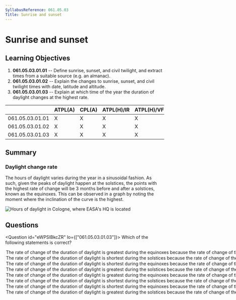 ```yaml
---
SyllabusReference: 061.05.03
Title: Sunrise and sunset
---
```


# Sunrise and sunset

## Learning Objectives

1. **061.05.03.01.01** -- Define sunrise, sunset, and civil twilight, and
   extract times from a suitable source (e.g. an almanac).
2. **061.05.03.01.02** -- Explain the changes to sunrise, sunset, and civil
   twilight times with date, latitude and altitude.
3. **061.05.03.01.03** -- Explain at which time of the year the duration of
   daylight changes at the highest rate.

|                 | ATPL(A) | CPL(A) | ATPL(H)/IR | ATPL(H)/VFR | CPL(H) | IR  | CBIR(A) |
| --------------- | ------- | ------ | ---------- | ----------- | ------ | --- | ------- |
| 061.05.03.01.01 | X       | X      | X          | X           | X      |     |         |
| 061.05.03.01.02 | X       | X      | X          | X           | X      |     |         |
| 061.05.03.01.03 | X       | X      | X          | X           | X      |     |         |

## Summary

### Daylight change rate

The hours of daylight varies during the year in a sinusoidal fashion. As such,
given the peaks of daylight happen at the solstices, the points with the highest
rate of change will be 3 months before and after a solstices, known as the
equinoxes. This can be observed in a graph by noting the moment where the
inclination of the curve is the highest.

![Hours of daylight in Cologne, where EASA's HQ is located](images/061.05.03-01)

## Questions

<Question id="eWPSIBkcZR" lo={["061.05.03.01.03"]}>
  <Text variant="oneCorrect">
    Which of the following statements is correct?
  </Text>
  <Option id="eWPSIBkcZR-1" key="1" correct why="">
    The rate of change of the duration of daylight is greatest during the
    equinoxes because the rate of change of the duration of daylight is directly
    proportional to the declination of the sun.
  </Option>
  <Option id="eWPSIBkcZR-2" key="2" correct why="">
    The rate of change of the duration of daylight is shortest during the
    solstices because the rate of change of the duration of daylight is directly
    proportional to the declination of the sun.
  </Option>
  <Option id="eWPSIBkcZR-3" key="1" why="">
    The rate of change of the duration of daylight is shortest during the
    equinoxes because the rate of change of the duration of daylight is directly
    proportional to the declination of the sun.
  </Option>
  <Option id="eWPSIBkcZR-4" key="2" why="">
    The rate of change of the duration of daylight is greatest during the
    solstices because the rate of change of the duration of daylight is directly
    proportional to the declination of the sun.
  </Option>
  <Option id="eWPSIBkcZR-5" key="1" why="">
    The rate of change of the duration of daylight is greatest during the
    equinoxes because the rate of change of the duration of daylight is
    inversely proportional to the declination of the sun.
  </Option>
  <Option id="eWPSIBkcZR-6" key="2" why="">
    The rate of change of the duration of daylight is shortest during the
    solstices because the rate of change of the duration of daylight is
    inversely proportional to the declination of the sun.
  </Option>
  <Option id="eWPSIBkcZR-7" key="1" why="">
    The rate of change of the duration of daylight is shortest during the
    equinoxes because the rate of change of the duration of daylight is
    inversely proportional to the declination of the sun.
  </Option>
  <Option id="eWPSIBkcZR-8" key="2" why="">
    The rate of change of the duration of daylight is greatest during the
    solstices because the rate of change of the duration of daylight is
    inversely proportional to the declination of the sun.
  </Option>
</Question>

